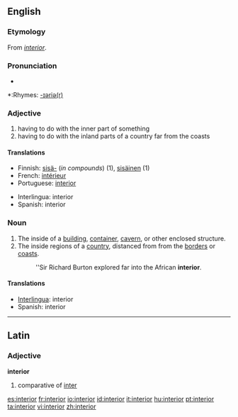 {{wikipedia|dab=interior}}
==English==

===Etymology===
From {{L.}} ''[[#Latin|interior]]''.

===Pronunciation===
*{{audio|en-us-interior.ogg|Audio (US)}}

*:Rhymes: [[Rhymes:English:-ɪəriə(r)|-ɪəriə(r)]]

===Adjective===
{{en-adj|-}}

# having to do with the inner part of something
# having to do with the inland parts of a country far from the coasts

====Translations====
{{rfc-trans}}
{{top}}
*Finnish: [[sisä-]] (''in compounds'') (1), [[sisäinen]] (1)
*French: [[intérieur]]
*Portuguese: [[interior]]
{{mid}}
*Interlingua: interior
*Spanish: interior
{{bottom}}

===Noun===
{{en-noun}}

# The inside of a [[building]], [[container]], [[cavern]], or other enclosed structure.
# The inside regions of a [[country]], distanced from from the [[border]]s or [[coast]]s.
#:''Sir Richard Burton explored far into the African '''interior'''.

====Translations====
*[[Interlingua]]: interior
*Spanish: interior

----

==Latin==

===Adjective===
'''interior'''

# comparative of [[inter#Latin|inter]]

[[es:interior]]
[[fr:interior]]
[[io:interior]]
[[id:interior]]
[[it:interior]]
[[hu:interior]]
[[pt:interior]]
[[ta:interior]]
[[vi:interior]]
[[zh:interior]]